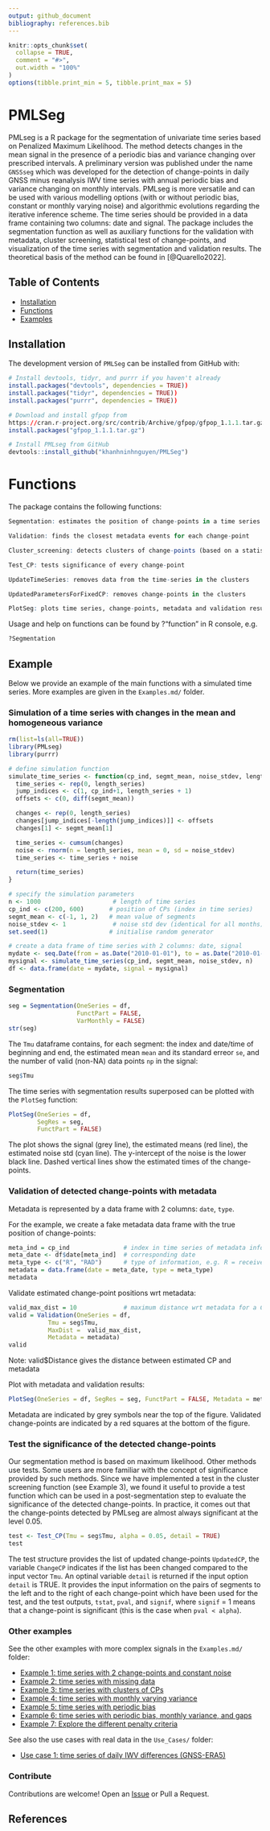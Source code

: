 ```yaml
---
output: github_document
bibliography: references.bib
---
```


<!-- README.md is generated from README.Rmd. Please edit that file -->

```r
knitr::opts_chunk$set(
  collapse = TRUE,
  comment = "#>",
  out.width = "100%"
)
options(tibble.print_min = 5, tibble.print_max = 5)
```


# PMLSeg

PMLseg is a R package for the segmentation of univariate time series based on Penalized Maximum Likelihood. The method detects changes in the mean signal in the presence of a periodic bias and variance changing over prescribed intervals. A preliminary version was published under the name `GNSSseg` which was developed for the detection of change-points in daily GNSS minus reanalysis IWV time series with annual periodic bias and variance changing on monthly intervals. PMLseg is more versatile and can be used with various modelling options (with or without periodic bias, constant or monthly varying noise) and algorithmic evolutions regarding the iterative inference scheme. The time series should be provided in a data frame containing two columns: date and signal. The package includes the segmentation function as well as auxiliary functions for the validation with metadata, cluster screening, statistical test of change-points, and visualization of the time series with segmentation and validation results. The theoretical basis of the method can be found in [@Quarello2022].
 
## Table of Contents

- [Installation](#installation)
- [Functions](#functions)
- [Examples](#examples)

## Installation

The development version of `PMLSeg` can be installed from GitHub with:

```r

# Install devtools, tidyr, and purrr if you haven't already
install.packages("devtools", dependencies = TRUE))
install.packages("tidyr", dependencies = TRUE))
install.packages("purrr", dependencies = TRUE))

# Download and install gfpop from
https://cran.r-project.org/src/contrib/Archive/gfpop/gfpop_1.1.1.tar.gz
install.packages("gfpop_1.1.1.tar.gz")

# Install PMLseg from GitHub
devtools::install_github("khanhninhnguyen/PMLSeg")
```

# Functions

The package contains the following functions:

```r
Segmentation: estimates the position of change-points in a time series

Validation: finds the closest metadata events for each change-point

Cluster_screening: detects clusters of change-points (based on a statistical test)

Test_CP: tests significance of every change-point

UpdateTimeSeries: removes data from the time-series in the clusters

UpdatedParametersForFixedCP: removes change-points in the clusters

PlotSeg: plots time series, change-points, metadata and validation results
```

Usage and help on functions can be found by ?"function" in R console, e.g.

```r
?Segmentation
```

## Example

Below we provide an example of the main functions with a simulated time series. More examples are given in the `Examples.md/` folder. 

### Simulation of a time series with changes in the mean and homogeneous variance

```r
rm(list=ls(all=TRUE))
library(PMLseg)
library(purrr)

# define simulation function
simulate_time_series <- function(cp_ind, segmt_mean, noise_stdev, length_series) {
  time_series <- rep(0, length_series)
  jump_indices <- c(1, cp_ind+1, length_series + 1)
  offsets <- c(0, diff(segmt_mean))

  changes <- rep(0, length_series)
  changes[jump_indices[-length(jump_indices)]] <- offsets
  changes[1] <- segmt_mean[1]

  time_series <- cumsum(changes)
  noise <- rnorm(n = length_series, mean = 0, sd = noise_stdev)
  time_series <- time_series + noise

  return(time_series)
}

# specify the simulation parameters
n <- 1000                    # length of time series
cp_ind <- c(200, 600)       # position of CPs (index in time series)
segmt_mean <- c(-1, 1, 2)   # mean value of segments
noise_stdev <- 1             # noise std dev (identical for all months)
set.seed(1)                 # initialise random generator

# create a data frame of time series with 2 columns: date, signal
mydate <- seq.Date(from = as.Date("2010-01-01"), to = as.Date("2010-01-01")+(n-1), by = "day")
mysignal <- simulate_time_series(cp_ind, segmt_mean, noise_stdev, n)
df <- data.frame(date = mydate, signal = mysignal)
```

### Segmentation

```r
seg = Segmentation(OneSeries = df, 
                   FunctPart = FALSE,
                   VarMonthly = FALSE)
str(seg)
```

The `Tmu` dataframe contains, for each segment: the index and date/time of beginning and end, the estimated mean `mean` and its standard erreor `se`, and the number of valid (non-NA) data points `np` in the signal:

```r
seg$Tmu
```

The time series with segmentation results superposed can be plotted with the `PlotSeg` function:

```r
PlotSeg(OneSeries = df, 
        SegRes = seg, 
        FunctPart = FALSE)
```

The plot shows the signal (grey line), the estimated means (red line), the estimated noise std (cyan line). 
The y-intercept of the noise is the lower black line. Dashed vertical lines show the estimated times of the change-points.

### Validation of detected change-points with metadata

Metadata is represented by a data frame with 2 columns: `date`, `type`.

For the example, we create a fake metadata data frame with the true position of change-points:

```r
meta_ind = cp_ind               # index in time series of metadata information
meta_date <- df$date[meta_ind]  # corresponding date 
meta_type <- c("R", "RAD")      # type of information, e.g. R = receiver change, A = antenna change, D = radome change
metadata = data.frame(date = meta_date, type = meta_type)
metadata
```

Validate estimated change-point positions wrt metadata:

```r
valid_max_dist = 10             # maximum distance wrt metadata for a CP to be validated
valid = Validation(OneSeries = df, 
           Tmu = seg$Tmu,
           MaxDist =  valid_max_dist,
           Metadata = metadata)
valid
```
Note: valid$Distance gives the distance between estimated CP and metadata

Plot with metadata and validation results:

```r
PlotSeg(OneSeries = df, SegRes = seg, FunctPart = FALSE, Metadata = metadata, Validated_CP_Meta = valid)
```

Metadata are indicated by grey symbols near the top of the figure.
Validated change-points are indicated by a red squares at the bottom of the figure.

### Test the significance of the detected change-points

Our segmentation method is based on maximum likelihood. Other methods use tests. Some users are more familiar with the concept of significance provided by such methods.
Since we have implemented a test in the cluster screening function (see Example 3), we found it useful to provide a test function which can be used in a post-segmentation step to evaluate the significance of the detected change-points.
In practice, it comes out that the change-points detected by PMLseg are almost always significant at the level 0.05.

```r

test <- Test_CP(Tmu = seg$Tmu, alpha = 0.05, detail = TRUE)
test
```

The test structure provides the list of updated change-points `UpdatedCP`, the variable `ChangeCP` indicates if the list has been changed compared to the input vector `Tmu`. An optinal variable `detail` is returned if the input option `detail` is TRUE. It provides the input information on the pairs of segments to the left and to the right of each change-point which have been used for the test, and the test outputs, `tstat`, `pval`, and `signif`, where `signif` = 1 means that a change-point is significant (this is the case when `pval < alpha`).

### Other examples 

See the other examples with more complex signals in the `Examples.md/` folder:

 - [Example 1: time series with 2 change-points and constant noise](./Examples.md/Example1.md)
 - [Example 2: time series with missing data](./Examples.md/Example2.md)
 - [Example 3: time series with clusters of CPs](./Examples.md/Example3.md)
 - [Example 4: time series with monthly varying variance](./Examples.md/Example4.md)
 - [Example 5: time series with periodic bias](./Examples.md/Example5.md)
 - [Example 6: time series with periodic bias, monthly variance, and gaps](./Examples.md/Example6.md)
 - [Example 7: Explore the different penalty criteria](./Examples.md/Example7.md)

See also the use cases with real data in the `Use_Cases/` folder:

 - [Use case 1: time series of daily IWV differences (GNSS-ERA5)](./Use_cases/use_case_1.md)
 
### Contribute
Contributions are welcome! Open an [Issue](https://github.com/khanhninhnguyen/PMLSeg/issues) or Pull a Request.

## References







